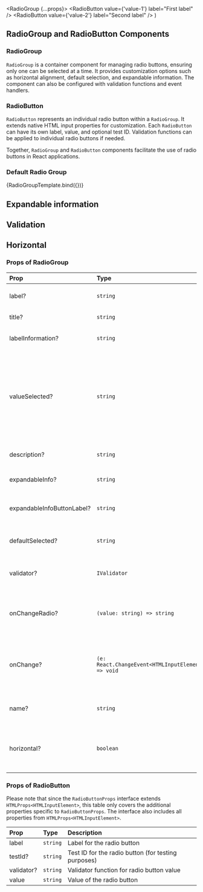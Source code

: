 

  <RadioGroup {...props}>
    <RadioButton value={'value-1'} label="First label" />
    <RadioButton value={'value-2'} label="Second label" />
  </RadioGroup>
)

<Meta title="Components/RadioGroup" component={RadioGroup} />

## RadioGroup and RadioButton Components

### RadioGroup

`RadioGroup` is a container component for managing radio buttons, ensuring only one can be selected at a time. It provides customization options such as horizontal alignment, default selection, and expandable information. The component can also be configured with validation functions and event handlers.

### RadioButton

`RadioButton` represents an individual radio button within a `RadioGroup`. It extends native HTML input properties for customization. Each `RadioButton` can have its own label, value, and optional test ID. Validation functions can be applied to individual radio buttons if needed.

Together, `RadioGroup` and `RadioButton` components facilitate the use of radio buttons in React applications.

### Default Radio Group

<Canvas>
  <Story
    name="Default"
    parameters={{
      componentIds: ['component-radiogroup'],
    }}
    args={{
      label: 'Radio group',
      labelInformation: 'This is longer information describing the input',
    }}
  >
    {RadioGroupTemplate.bind({})}
  </Story>
</Canvas>

## Expandable information

<Canvas>
  <Story name="Expandable information">
    <RadioGroup
      label="Radio Group"
      labelInformation="Radio Group Description"
      expandableInfo="This is a long expandable information that can be sent to the radio group component"
      expandableInfoButtonLabel="Toggle additional information"
    >
      <RadioButton label="Radio Button 1" name="name" value="button1" />
      <RadioButton label="Radio Button 2" name="name" value="button2" />
    </RadioGroup>
  </Story>
</Canvas>

## Validation

<Canvas>
  <Story name="Validation">
    <RadioGroup
      label="Radio Group"
      labelInformation="Radio Group Description"
      validator={{
        message:
          'This form item is invalid! And what happens if its really long?',
        indicator: 'error',
      }}
    >
      <RadioButton label="Radio Button 1" name="name" value="button1" />
      <RadioButton label="Radio Button 2" name="name" value="button2" />
    </RadioGroup>
  </Story>
</Canvas>

## Horizontal

<Canvas>
  <Story name="Horizontal">
    <RadioGroup
      label="Radio Group"
      labelInformation="Radio Group Description"
      validator={{
        message:
          'This form item is invalid! And what happens if its really long?',
        indicator: 'error',
      }}
      horizontal
    >
      <RadioButton label="Radio Button 1" name="name" value="button1" />
      <RadioButton label="Radio Button 2" name="name" value="button2" />
    </RadioGroup>
  </Story>
</Canvas>

### Props of RadioGroup

| Prop                       | Type                                               | Description                                                                                                   |
| :------------------------- | :------------------------------------------------- | :------------------------------------------------------------------------------------------------------------ |
| label?                     | `string`                                           | Label for the radio group                                                                                     |
| title?                     | `string`                                           | Title for the radio group                                                                                     |
| labelInformation?          | `string`                                           | Additional information for the label                                                                          |
| valueSelected?             | `string`                                           | The currently selected value in the radio group. Needs to match the string value of an enclosed `RadioButton` |
| description?               | `string`                                           | Description for the radio group                                                                               |
| expandableInfo?            | `string`                                           | Expandable information text                                                                                   |
| expandableInfoButtonLabel? | `string`                                           | Label for the expandable info button                                                                          |
| defaultSelected?           | `string`                                           | Default selected value in the radio group                                                                     |
| validator?                 | `IValidator`                                       | Validator function for radio group values                                                                     |
| onChangeRadio?             | `(value: string) => string`                        | Function called when radio button selection changes                                                           |
| onChange?                  | `(e: React.ChangeEvent<HTMLInputElement>) => void` | Function called with the raw DOM event when a selection changes                                               |
| name?                      | `string`                                           | Name attribute for the radio group                                                                            |
| horizontal?                | `boolean`                                          | Whether or not the radio buttons are displayed horizontally                                                   |

### Props of RadioButton

Please note that since the `RadioButtonProps` interface extends `HTMLProps<HTMLInputElement>`, this table only covers the additional properties specific to `RadioButtonProps`. The interface also includes all properties from `HTMLProps<HTMLInputElement>`.

| Prop       | Type     | Description                                         |
| :--------- | :------- | :-------------------------------------------------- |
| label      | `string` | Label for the radio button                          |
| testId?    | `string` | Test ID for the radio button (for testing purposes) |
| validator? | `string` | Validator function for radio button value           |
| value      | `string` | Value of the radio button                           |

<ArgsTable of={RadioGroupTemplate} />
